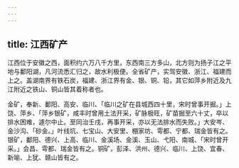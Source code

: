 ```yaml
---
---
---
```

title: 江西矿产
---



江西位于安徽之西，面积约六万八千方里，东西南三方多山，北方则为扬子江之平地与鄱阳湖，凡河流悉汇归之，故水利极便。全省矿产，实驾安徽、浙江、福建而上之。盖湖南界有铁石炭，福建、浙江界有金、银、铜、铅，其它如萍乡附近及九江附近之铁山、铜山皆其着称者也。

金矿，奉新、鄱阳、高安、临川、「临川之矿在县城西四十里，宋时曾事开掘。」上饶、萍乡、「萍乡银矿，咸丰时曾用土法开采，矿脉极旺，矿苗掘至六十丈，卒以排水困难，遽尔中止。至同治壬戌，再事开采，亦以无法排水而失败。」大安岑、金沙沟、「砂金。」叶线坑、七宝山、大安里、棚家坊、雩都、宁都、瑞金皆有之。银矿，鄱阳、德兴、上高、临川、金溪场、金溪、玉山、弋阳、南城、「宋时曾开采。」会昌、雩都、瑞金皆有之。铜矿，彭泽、洪州、德兴、临川、上饶、宜春、新喻、上犹、赣山皆有之。